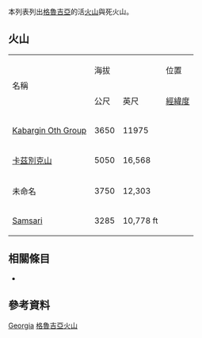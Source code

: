  
<!--This list is split from its main article where many elevations are incorrect-->
{{GeoGroupTemplate}}
{{seealso|火山列表}}
本列表列出[[格魯吉亞|格魯吉亞]]的活[[火山|火山]]與死火山。

== 火山 ==
{| border="1" cellpadding="1" cellspacing="0" 
|- align="center" bgcolor="cccccc"
| rowspan="2"|名稱 ||colspan ="2"| 海拔 || 位置  ||rowspan="2"| 最近爆發
|- align="center" bgcolor="cccccc"
| 公尺||英尺||[[經緯度|經緯度]]
|- align="right"
| align="left"| [[Kabargin_Oth_Group|Kabargin Oth Group]] || 3650 || 11975 || {{coord|42.55|N|44.00|E|type:mountain}} || [[全新世|全新世]]
|- align="right"
| align="left"| [[卡茲別克山|卡茲別克山]] || 5050 || 16,568 || {{coord|42.70|N|44.50|E|type:mountain}} || 750 BC
|- align="right"
| align="left"| 未命名 || 3750 || 12,303 || {{coord|42.45|N|44.25|E|type:mountain}} || [[全新世|全新世]]
|- align="right"
| align="left"| [[Mount_Samsari|Samsari]] || 3285 || 10,778 ft || {{coord|41.32|N|43.40|E|type:mountain}} || 第四紀
|}
== 相關條目 ==
* {{tsl|en|List of mountains in Georgia|格魯吉亞山峰列表}}

== 參考資料 ==
{{Reflist}}
{{Global Volcanism Program}}

[[Category:火山列表|Georgia]]
[[Category:格魯吉亞火山|]]